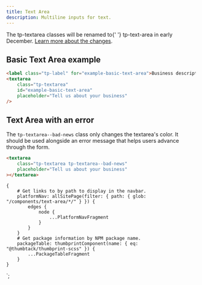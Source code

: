 ```yaml
---
title: Text Area
description: Multiline inputs for text.
---
```



<ComponentHeader data={props.data} />

<Alert type="warning" title="This component will be renamed">
    The <InlineCode>tp-textarea</InlineCode> classes will be renamed to{' '}
    <InlineCode>tp-text-area</InlineCode> in early December.
    <a href="https://github.com/thumbtack/thumbprint/issues/566">Learn more about the changes</a>.
</Alert>

## Basic Text Area example

```html
<label class="tp-label" for="example-basic-text-area">Business description</label>
<textarea
    class="tp-textarea"
    id="example-basic-text-area"
    placeholder="Tell us about your business"
/>
```

## Text Area with an error

The `tp-textarea--bad-news` class only changes the textarea's color. It should be used alongside an error message that helps users advance through the form.

```html
<textarea
    class="tp-textarea tp-textarea--bad-news"
    placeholder="Tell us about your business"
></textarea>
```

<ComponentFooter data={props.data} />

    {
        # Get links to by path to display in the navbar.
        platformNav: allSitePage(filter: { path: { glob: "/components/text-area/*/" } }) {
            edges {
                node {
                    ...PlatformNavFragment
                }
            }
        }
        # Get package information by NPM package name.
        packageTable: thumbprintComponent(name: { eq: "@thumbtack/thumbprint-scss" }) {
            ...PackageTableFragment
        }
    }
`;
